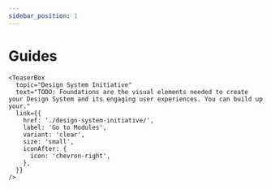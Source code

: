 ```yaml
---
sidebar_position: 1
---
```



# Guides

<div ks-theme="docs">
  <Columns columns={3} gutter="md" switchAt="48rem">
    <TeaserBox
      topic="Create your Design System"
      text="TODO: Foundations are the visual elements needed to create your Design System and its engaging user experiences. You can build up your."
      link={{
        href: './create/',
        label: 'Go to DS',
        variant: 'clear',
        size: 'small',
        iconAfter: {
          icon: 'chevron-right',
        },
      }}
    />
    <TeaserBox
      topic="Components"
      text="TODO: Foundations are the visual elements needed to create your Design System and its engaging user experiences. You can build up your."
      link={{
        href: './components/',
        label: 'Explore Components',
        variant: 'clear',
        size: 'small',
        iconAfter: {
          icon: 'chevron-right',
        },
      }}
    />
    <TeaserBox
      topic="Examples"
      text="TODO: Foundations are the visual elements needed to create your Design System and its engaging user experiences. You can build up your."
      link={{
        href: './examples/',
        label: 'Learn about Layouts',
        variant: 'clear',
        size: 'small',
        iconAfter: {
          icon: 'chevron-right',
        },
      }}
    />
    <TeaserBox
      topic="Migrations"
      text="TODO: Foundations are the visual elements needed to create your Design System and its engaging user experiences. You can build up your."
      link={{
        href: './migrations/',
        label: 'Go to Modules',
        variant: 'clear',
        size: 'small',
        iconAfter: {
          icon: 'chevron-right',
        },
      }}
    />
    <TeaserBox
      topic="Using our starter"
      text="TODO: Foundations are the visual elements needed to create your Design System and its engaging user experiences. You can build up your."
      link={{
        href: './use-our-starter/',
        label: 'Go to Modules',
        variant: 'clear',
        size: 'small',
        iconAfter: {
          icon: 'chevron-right',
        },
      }}
    />

    <TeaserBox
      topic="Design System Initiative"
      text="TODO: Foundations are the visual elements needed to create your Design System and its engaging user experiences. You can build up your."
      link={{
        href: './design-system-initiative/',
        label: 'Go to Modules',
        variant: 'clear',
        size: 'small',
        iconAfter: {
          icon: 'chevron-right',
        },
      }}
    />

  </Columns>
</div>
